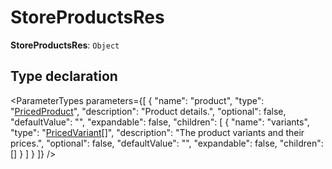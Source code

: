 
# StoreProductsRes

 **StoreProductsRes**: `Object`

## Type declaration

<ParameterTypes parameters={[
  {
    "name": "product",
    "type": "[PricedProduct](medusa.PricedProduct.mdx)",
    "description": "Product details.",
    "optional": false,
    "defaultValue": "",
    "expandable": false,
    "children": [
      {
        "name": "variants",
        "type": "[PricedVariant](medusa.PricedVariant.mdx)[]",
        "description": "The product variants and their prices.",
        "optional": false,
        "defaultValue": "",
        "expandable": false,
        "children": []
      }
    ]
  }
]} />
